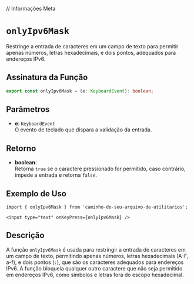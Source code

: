 
// Informações Meta
<Meta title="Functions/onlyIpv6Mask" />

# `onlyIpv6Mask`

Restringe a entrada de caracteres em um campo de texto para permitir apenas números, letras hexadecimais, e dois pontos, adequados para endereços IPv6.

## Assinatura da Função

```typescript
export const onlyIpv6Mask = (e: KeyboardEvent): boolean;
```

## Parâmetros

- **e**: `KeyboardEvent`  
  O evento de teclado que dispara a validação da entrada.

## Retorno

- **boolean**:  
  Retorna `true` se o caractere pressionado for permitido, caso contrário, impede a entrada e retorna `false`.

## Exemplo de Uso

```tsx
import { onlyIpv6Mask } from 'caminho-do-seu-arquivo-de-utilitarios';

<input type="text" onKeyPress={onlyIpv6Mask} />
```

## Descrição

A função `onlyIpv6Mask` é usada para restringir a entrada de caracteres em um campo de texto, permitindo apenas números, letras hexadecimais (A-F, a-f), e dois pontos (`:`), que são os caracteres adequados para endereços IPv6. A função bloqueia qualquer outro caractere que não seja permitido em endereços IPv6, como símbolos e letras fora do escopo hexadecimal.
